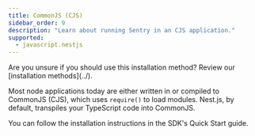 ```yaml
---
title: CommonJS (CJS)
sidebar_order: 9
description: "Learn about running Sentry in an CJS application."
supported:
  - javascript.nestjs
---
```


<Alert>
  Are you unsure if you should use this installation method? Review our
  [installation methods](../).
</Alert>

Most node applications today are either written in or compiled to CommonJS (CJS), which uses `require()` to load modules.
Nest.js, by default, transpiles your TypeScript code into CommonJS.

You can follow the installation instructions in the SDK's <PlatformLink to="/">Quick Start guide</PlatformLink>.
